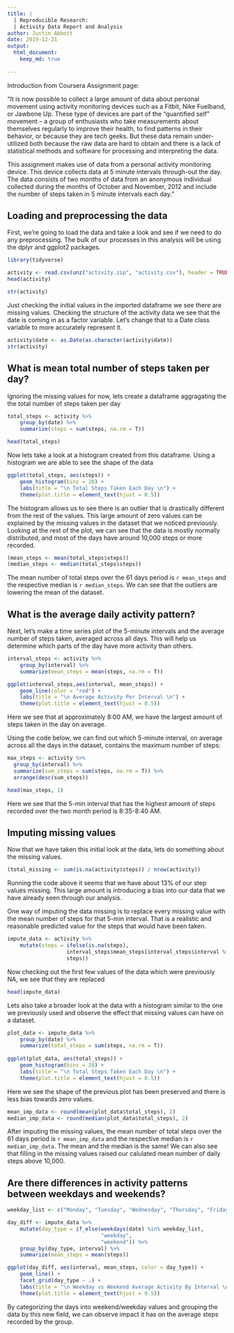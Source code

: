 ```yaml
---
title: |
  | Reproducible Research: 
  | Activity Data Report and Analysis
author: Justin Abbott
date: 2019-12-21
output: 
  html_document:
    keep_md: true
    
--- 
```


Introduction from Coursera Assignment page:

"It is now possible to collect a large amount of data about personal movement using activity monitoring devices such as a Fitbit, Nike Fuelband, or Jawbone Up. These type of devices are part of the “quantified self” movement – a group of enthusiasts who take measurements about themselves regularly to improve their health, to find patterns in their behavior, or because they are tech geeks. But these data remain under-utilized both because the raw data are hard to obtain and there is a lack of statistical methods and software for processing and interpreting the data.

This assignment makes use of data from a personal activity monitoring device. This device collects data at 5 minute intervals through-out the day. The data consists of two months of data from an anonymous individual collected during the months of October and November, 2012 and include the number of steps taken in 5 minute intervals each day."

## Loading and preprocessing the data

First, we're going to load the data and take a look and see if we need to do
any preprocessing. The bulk of our processes in this analysis will be using the dplyr and ggplot2 packages.

```r
library(tidyverse)

activity <- read.csv(unz("activity.zip", "activity.csv"), header = TRUE)
head(activity)

str(activity)

```
  
  
Just checking the initial values in the imported dataframe we see there are
missing values. Checking the structure of the activity data we see that the date
is coming in as a factor variable. Let's change that to a Date class variable to
more accurately represent it.

```r
activity$date <- as.Date(as.character(activity$date))
str(activity)

```
  
  
  
## What is mean total number of steps taken per day?

Ignoring the missing values for now, lets create a dataframe aggragating the the total number of steps taken per day

```r
total_steps <- activity %>%
    group_by(date) %>%
    summarize(steps = sum(steps, na.rm = T))

head(total_steps)

```
  
  
Now lets take a look at a histogram created from this dataframe. Using a histogram we are able to see the shape of the data

```r
ggplot(total_steps, aes(steps)) +
    geom_histogram(bins = 20) +
    labs(title = "\n Total Steps Taken Each Day \n") +
    theme(plot.title = element_text(hjust = 0.5))
```

The histogram allows us to see there is an outlier that is drastically different from the rest of the values. This large amount of zero values can be explained by the missing values in the dataset that we noticed previously. Looking at the rest of the plot, we can see that the data is mostly normally distributed, and most of the days have around 10,000 steps or more recorded.

```r
(mean_steps <- mean(total_steps$steps))
(median_steps <- median(total_steps$steps))

```

The mean number of total steps over the 61 days period is  `r mean_steps`  and the respective median is  `r median_steps`. We can see that the outliers are lowering the mean of the dataset.
  
  
  
## What is the average daily activity pattern?

Next, let's make a time series plot of the 5-minute intervals and the average number of steps taken, averaged across all days. This will help us determine which parts of the day have more activity than others.

```r
interval_steps <- activity %>%
    group_by(interval) %>%
    summarize(mean_steps = mean(steps, na.rm = T))

ggplot(interval_steps,aes(interval, mean_steps)) +
    geom_line(color = "red") +
    labs(title = "\n Average Activity Per Interval \n") +
    theme(plot.title = element_text(hjust = 0.5))
```

Here we see that at approximately 8:00 AM, we have the largest amount of steps taken in the day on average. 

Using the code below, we can find out which 5-minute interval, on average across all the days in the dataset, contains the maximum number of steps:

```r
max_steps <- activity %>%
  group_by(interval) %>%
  summarize(sum_steps = sum(steps, na.rm = T)) %>%
  arrange(desc(sum_steps))

head(max_steps, 1)

```

Here we see that the 5-min interval that has the highest amount of steps recorded over the two month period is 8:35-8:40 AM.
  
  
  
## Imputing missing values
  
  
Now that we have taken this initial look at the data, lets do something about the missing values.

```r
(total_missing <- sum(is.na(activity$steps)) / nrow(activity))

```

Running the code above it seems that we have about 13% of our step values missing. This large amount is introducing a bias into our data that we have already seen through our analysis.

One way of imputing the data missing is to replace every missing value with the mean number of steps for that 5-min interval. That is a realistic and reasonable predicted value for the steps that would have been taken.

```r
impute_data <- activity %>%
    mutate(steps = ifelse(is.na(steps),
                   interval_steps$mean_steps[interval_steps$interval %in% interval],
                   steps))
```

Now checking out the first few values of the data which were previously NA, we see that they are replaced

```r
head(impute_data)

```
  
  
Lets also take a broader look at the data with a histogram similar to the one we previously used and observe the effect that missing values can have on a dataset.

```r
plot_data <- impute_data %>%
    group_by(date) %>%
    summarize(total_steps = sum(steps, na.rm = T))
  
ggplot(plot_data, aes(total_steps)) +
    geom_histogram(bins = 20) +
    labs(title = "\n Total Steps Taken Each Day \n") +
    theme(plot.title = element_text(hjust = 0.5))
```

Here we see the shape of the previous plot has been preserved and there is less bias towards zero values.

```r
mean_imp_data <- round(mean(plot_data$total_steps), 2)
median_imp_data <- round(median(plot_data$total_steps), 2)
```

After imputing the missing values, the mean number of total steps over the 61 days period is  `r mean_imp_data`  and the respective median is  `r median_imp_data`. The mean and the median is the same! We can also see that filling in the missing values raised our calulated mean number of daily steps above 10,000.
  
  
  
## Are there differences in activity patterns between weekdays and weekends?

```r
weekday_list <- c("Monday", "Tuesday", "Wednesday", "Thursday", "Friday")

day_diff <- impute_data %>%
    mutate(day_type = if_else(weekdays(date) %in% weekday_list,
                              "weekday",
                              "weekend")) %>%
    group_by(day_type, interval) %>%
    summarize(mean_steps = mean(steps))

ggplot(day_diff, aes(interval, mean_steps, color = day_type)) +
    geom_line() +
    facet_grid(day_type ~ .) +
    labs(title = "\n Weekday vs Weekend Average Activity By Interval \n") +
    theme(plot.title = element_text(hjust = 0.5))
```
  
    
By categorizing the days into weekend/weekday values and grouping the data by this new field, we can observe impact it has on the average steps recorded by the group.